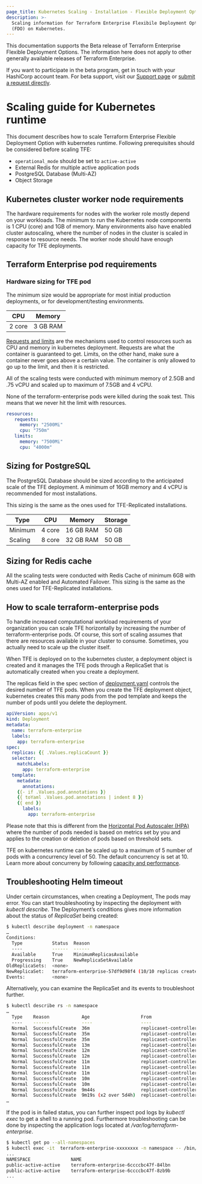 ```yaml
---
page_title: Kubernetes Scaling - Installation - Flexible Deployment Options Beta - Terraform Enterprise
description: >-
  Scaling information for Terraform Enterprise Flexibile Deployment Options
  (FDO) on Kubernetes.
---
```


<Note title="Beta Documentation">
  This documentation supports the Beta release of Terraform Enterprise Flexible Deployment Options. The information here does not apply to other generally available releases of Terraform Enterprise. 
<br/>

  If you want to participate in the beta program, get in touch with your HashiCorp account team. For beta support, visit our [Support page](/terraform/enterprise/flexible-deployments-beta/admin/support) or [submit a request directly](https://support.hashicorp.com).
</Note>

# Scaling guide for Kubernetes runtime

This document describes how to scale Terraform Enterprise Flexible Deployment Option with kubernetes runtime. Following prerequisites should be considered before scaling TFE:

 - `operational_mode` should be set to `active-active`
 - External Redis for multiple active application pods
 - PostgreSQL Database (Multi-AZ)
 - Object Storage

## Kubernetes cluster worker node requirements

The hardware requirements for nodes with the worker role mostly depend on your workloads. The minimum to run the Kubernetes node components is 1 CPU (core) and 1GB of memory. Many environments also have enabled cluster autoscaling, where the number of nodes in the cluster is scaled in response to resource needs. The worker node should have enough capacity for TFE deployments.

## Terraform Enterprise pod requirements

### Hardware sizing for TFE pod

The minimum size would be appropriate for most initial production deployments, or for development/testing environments.

|  CPU    | Memory   |
| ------- | ---------|
| 2 core  | 3 GB RAM |

[Requests and limits](https://github.com/hashicorp/terraform-enterprise-helm/blob/aa0110f2e27943353ad2e792bf5f053b18b29079/values.yaml#LL28C1-L28C11) are the mechanisms used to control resources such as CPU and memory in kubernetes deployment. Requests are what the container is guaranteed to get. Limits, on the other hand, make sure a container never goes above a certain value. The container is only allowed to go up to the limit, and then it is restricted.

All of the scaling tests were conducted with minimum memory of 2.5GB and .75 vCPU and scaled up to maximum of 7.5GB and 4 vCPU.

None of the terraform-enterprise pods were killed during the soak test. This means that we never hit the limit with resources.

```YAML
resources:
   requests:
     memory: "2500Mi"
     cpu: "750m"
   limits:
     memory: "7500Mi"
     cpu: "4000m"
```

## Sizing for PostgreSQL

The PostgreSQL Database should be sized according to the anticipated scale of the TFE deployment. A minimum of 16GB memory and 4 vCPU is recommended for most installations.

This sizing is the same as the ones used for TFE-Replicated installations.

| Type    |  CPU   | Memory    | Storage |
| ------- | -------|-----------|---------|
| Minimum | 4 core | 16 GB RAM | 50 GB   |
| Scaling | 8 core | 32 GB RAM | 50 GB   |

## Sizing for Redis cache

All the scaling tests were conducted with Redis Cache of minimum 6GB with Multi-AZ enabled and Automated Failover. This sizing is the same as the ones used for TFE-Replicated installations.

## How to scale terraform-enterprise pods

To handle increased computational workload requirements of your organization you can scale TFE horizontally by increasing the number of terraform-enterprise pods. Of course, this sort of scaling assumes that there are resources available in your cluster to consume. Sometimes, you actually need to scale up the cluster itself.

When TFE is deployed on to the kubernetes cluster, a deployment object is created and it manages the TFE pods through a ReplicaSet that is automatically created when you create a deployment. 

The replicas field in the spec section of [deployment.yaml](https://github.com/hashicorp/terraform-enterprise-helm/blob/aa0110f2e27943353ad2e792bf5f053b18b29079/templates/deployment.yaml#LL13C39-L13C39) controls the desired number of TFE pods. When you create the TFE deployment object, kubernetes creates this many pods from the pod template and keeps the number of pods until you delete the deployment.

```YAML
apiVersion: apps/v1
kind: Deployment
metadata:
  name: terraform-enterprise
  labels:
    app: terraform-enterprise
spec:
  replicas: {{ .Values.replicaCount }}
  selector:
    matchLabels:
      app: terraform-enterprise
  template:
    metadata:
      annotations:
    {{- if .Values.pod.annotations }}
    {{ toYaml .Values.pod.annotations | indent 8 }}
    {{ end }}
      labels:
        app: terraform-enterprise
```
Please note that this is different from the [Horizontal Pod Autoscaler (HPA)](https://kubernetes.io/docs/tasks/run-application/horizontal-pod-autoscale/) where the number of pods needed is based on metrics set by you and applies to the creation or deletion of pods based on threshold sets.

TFE on kubernetes runtime can be scaled up to a maximum of 5 number of pods with a concurrency level of 50. The default concurrency is set at 10.  Learn more about concurreny by following [capacity and performance](https://developer.hashicorp.com/terraform/enterprise/system-overview/capacity).

## Troubleshooting Helm timeout

Under certain circumstances, when creating a Deployment, The pods may error. You can start troubleshooting by inspecting the deployment with *kubectl describe*. The Deployment’s conditions gives more information about the status of *ReplicaSet* being created: 
```bash
$ kubectl describe deployment -n namespace
…
Conditions:
  Type           Status  Reason
  ----           ------  ------
  Available      True    MinimumReplicasAvailable
  Progressing    True    NewReplicaSetAvailable
OldReplicaSets:  <none>
NewReplicaSet:   terraform-enterprise-57df9d98f4 (10/10 replicas created)
Events:          <none>
```
Alternatively, you can examine the ReplicaSet and its events to troubleshoot further.
```bash
$ kubectl describe rs -n namespace
…
  Type    Reason            Age                   From                   Message
  ----    ------            ----                  ----                   -------
  Normal  SuccessfulCreate  36m                   replicaset-controller  Created pod: terraform-enterprise-57df9d98f4-mmbqv
  Normal  SuccessfulCreate  35m                   replicaset-controller  Created pod: terraform-enterprise-57df9d98f4-rrrcn
  Normal  SuccessfulCreate  35m                   replicaset-controller  Created pod: terraform-enterprise-57df9d98f4-h86fl
  Normal  SuccessfulCreate  13m                   replicaset-controller  Created pod: terraform-enterprise-57df9d98f4-xqgmp
  Normal  SuccessfulCreate  12m                   replicaset-controller  Created pod: terraform-enterprise-57df9d98f4-tswt2
  Normal  SuccessfulCreate  12m                   replicaset-controller  Created pod: terraform-enterprise-57df9d98f4-x9ql6
  Normal  SuccessfulCreate  11m                   replicaset-controller  Created pod: terraform-enterprise-57df9d98f4-f5nhq
  Normal  SuccessfulCreate  11m                   replicaset-controller  Created pod: terraform-enterprise-57df9d98f4-z962b
  Normal  SuccessfulCreate  11m                   replicaset-controller  Created pod: terraform-enterprise-57df9d98f4-2hz9r
  Normal  SuccessfulCreate  10m                   replicaset-controller  Created pod: terraform-enterprise-57df9d98f4-vpz9x
  Normal  SuccessfulCreate  10m                   replicaset-controller  Created pod: terraform-enterprise-57df9d98f4-lwwdv
  Normal  SuccessfulCreate  9m44s                 replicaset-controller  Created pod: terraform-enterprise-57df9d98f4-zvq4q
  Normal  SuccessfulCreate  9m19s (x2 over 5d4h)  replicaset-controller  (combined from similar events): Created pod: terraform-enterprise-57df9d98f4-cdnmq
…
```
If the pod is in failed status, you can further inspect pod logs by *kubectl exec* to get a shell to a running pod. Furthermore troubleshooting can be done by inspecting the application logs located at */var/log/terraform-enterprise*.
```bash
$ kubectl get po --all-namespaces
$ kubectl exec -it  terraform-enterprise-xxxxxxxx -n namespace -- /bin/bash
...              
NAMESPACE               NAME                                              READY   STATUS    RESTARTS   AGE
public-active-active    terraform-enterprise-6ccccbc47f-84lbn             0/1     Running   0          3m23s
public-active-active    terraform-enterprise-6ccccbc47f-8zb9b             1/1     Running   0          3m23s
...
```
